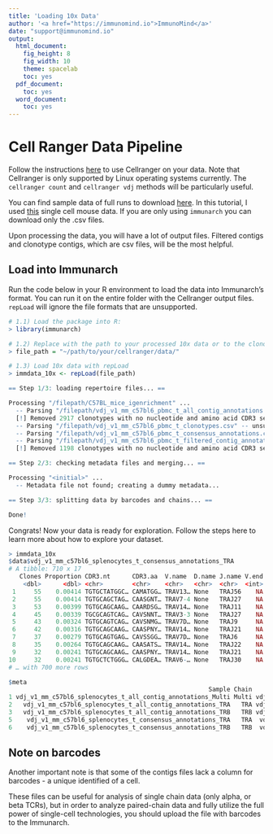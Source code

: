 ```yaml
---
title: 'Loading 10x Data'
author: '<a href="https://immunomind.io">ImmunoMind</a>'
date: "support@immunomind.io"
output:
  html_document:
    fig_height: 8
    fig_width: 10
    theme: spacelab
    toc: yes
  pdf_document:
    toc: yes
  word_document:
    toc: yes
---
```



<!--
%\VignetteEngine{knitr::rmarkdown}
%\VignetteIndexEntry{Loading 10x Data}
%\VignettePackage{immunarch}
-->

# Cell Ranger Data Pipeline
Follow the instructions <a href="https://support.10xgenomics.com/single-cell-gene-expression/software/pipelines/latest/what-is-cell-ranger">here</a> to use Cellranger on your data. Note that Cellranger is only supported by Linux operating systems currently. The `cellranger count` and `cellranger vdj` methods will be particularly useful.

You can find sample data of full runs to download <a href="https://support.10xgenomics.com/single-cell-vdj/datasets">here</a>. In this tutorial, I used <a href="https://support.10xgenomics.com/single-cell-vdj/datasets/3.0.0/vdj_v1_mm_c57bl6_pbmc_t">this</a> single cell mouse data. If you are only using `immunarch` you can download only the .csv files.

Upon processing the data, you will have a lot of output files. Filtered contigs and clonotype contigs, which are csv files, will be the most helpful.

## Load into Immunarch

Run the code below in your R environment to load the data into Immunarch's format. You can run it on the entire folder with the Cellranger output files. `repLoad` will ignore the file formats that are unsupported.

```r
# 1.1) Load the package into R:
> library(immunarch)

# 1.2) Replace with the path to your processed 10x data or to the clonotypes file
> file_path = "~/path/to/your/cellranger/data/"

# 1.3) Load 10x data with repLoad
> immdata_10x <- repLoad(file_path)

== Step 1/3: loading repertoire files... ==

Processing "/filepath/C57BL_mice_igenrichment" ...
  -- Parsing "/filepath/vdj_v1_mm_c57bl6_pbmc_t_all_contig_annotations.csv" -- 10x (filt.contigs)
  [!] Removed 2917 clonotypes with no nucleotide and amino acid CDR3 sequence.
  -- Parsing "/filepath/vdj_v1_mm_c57bl6_pbmc_t_clonotypes.csv" -- unsupported format, skipping
  -- Parsing "/filepath/vdj_v1_mm_c57bl6_pbmc_t_consensus_annotations.csv" -- 10x (consensus)
  -- Parsing "/filepath/vdj_v1_mm_c57bl6_pbmc_t_filtered_contig_annotations.csv" -- 10x (filt.contigs)
  [!] Removed 1198 clonotypes with no nucleotide and amino acid CDR3 sequence.

== Step 2/3: checking metadata files and merging... ==

Processing "<initial>" ...
  -- Metadata file not found; creating a dummy metadata...

== Step 3/3: splitting data by barcodes and chains... ==

Done!
```

Congrats! Now your data is ready for exploration. Follow the steps here to learn more about how to explore your dataset.

```r
> immdata_10x
$data$vdj_v1_mm_c57bl6_splenocytes_t_consensus_annotations_TRA
# A tibble: 710 x 17
   Clones Proportion CDR3.nt      CDR3.aa  V.name  D.name J.name V.end D.start D.end J.start VJ.ins VD.ins DJ.ins chain ClonotypeID  ConsensusID 
    <dbl>      <dbl> <chr>        <chr>    <chr>   <chr>  <chr>  <int>   <int> <int>   <int>  <int>  <int>  <int> <chr> <chr>        <chr>       
 1     55    0.00414 TGTGCTATGGC… CAMATGG… TRAV13… None   TRAJ56    NA      NA    NA      NA     NA     NA     NA TRA   clonotype306 clonotype30…
 2     55    0.00414 TGTGCAGCTAG… CAASGNT… TRAV7-4 None   TRAJ27    NA      NA    NA      NA     NA     NA     NA TRA   clonotype338 clonotype33…
 3     53    0.00399 TGTGCAGCAAG… CAARDSG… TRAV14… None   TRAJ11    NA      NA    NA      NA     NA     NA     NA TRA   clonotype617 clonotype61…
 4     45    0.00339 TGCGCAGTCAG… CAVSNNT… TRAV3-3 None   TRAJ27    NA      NA    NA      NA     NA     NA     NA TRA   clonotype435 clonotype43…
 5     43    0.00324 TGTGCAGTCAG… CAVSNMG… TRAV7D… None   TRAJ9     NA      NA    NA      NA     NA     NA     NA TRA   clonotype401 clonotype40…
 6     42    0.00316 TGTGCAGCAAG… CAASPNY… TRAV14… None   TRAJ21    NA      NA    NA      NA     NA     NA     NA TRA   clonotype5   clonotype5_…
 7     37    0.00279 TGTGCAGTGAG… CAVSSGG… TRAV7D… None   TRAJ6     NA      NA    NA      NA     NA     NA     NA TRA   clonotype453 clonotype45…
 8     35    0.00264 TGTGCAGCAAG… CAASATS… TRAV14… None   TRAJ22    NA      NA    NA      NA     NA     NA     NA TRA   clonotype809 clonotype80…
 9     32    0.00241 TGTGCAGCAAG… CAASPNY… TRAV14… None   TRAJ21    NA      NA    NA      NA     NA     NA     NA TRA   clonotype150 clonotype15…
10     32    0.00241 TGTGCTCTGGG… CALGDEA… TRAV6-… None   TRAJ30    NA      NA    NA      NA     NA     NA     NA TRA   clonotype393 clonotype39…
# … with 700 more rows

$meta
                                                       Sample Chain                                                Source
1 vdj_v1_mm_c57bl6_splenocytes_t_all_contig_annotations_Multi Multi vdj_v1_mm_c57bl6_splenocytes_t_all_contig_annotations
2   vdj_v1_mm_c57bl6_splenocytes_t_all_contig_annotations_TRA   TRA vdj_v1_mm_c57bl6_splenocytes_t_all_contig_annotations
3   vdj_v1_mm_c57bl6_splenocytes_t_all_contig_annotations_TRB   TRB vdj_v1_mm_c57bl6_splenocytes_t_all_contig_annotations
5    vdj_v1_mm_c57bl6_splenocytes_t_consensus_annotations_TRA   TRA  vdj_v1_mm_c57bl6_splenocytes_t_consensus_annotations
6    vdj_v1_mm_c57bl6_splenocytes_t_consensus_annotations_TRB   TRB  vdj_v1_mm_c57bl6_splenocytes_t_consensus_annotations
```

## Note on barcodes

Another important note is that some of the contigs files lack a column for barcodes - a unique identified of a cell. 

These files can be useful for analysis of single chain data (only alpha, or beta TCRs), but in order to analyze paired-chain data and fully utilize the full power of single-cell technologies, you should upload the file with barcodes to the Immunarch.